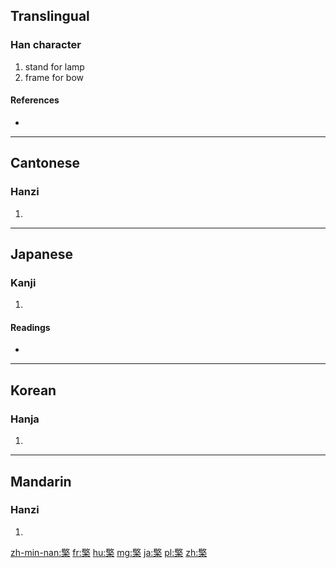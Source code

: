 ==Translingual==

===Han character===
{{Han char|rn=75|rad=木|as=13|sn=17|four=4890<sub>4</sub>|canj=廿大木 (TKD)}}

# stand for lamp
# frame for bow

====References====
* {{Han ref|kx=0557.160|dkj=15681|dj=0946.220|hdz=21288.140|uh=6AA0|ud=27296|bh=C0D2|bd=49362}}

----

==Cantonese==

===Hanzi===
{{yue-hanzi|jyut=|y=king4}}

# {{defn|lang=yue|sort=木13}}

----

==Japanese==

===Kanji===
{{ja-kanji|grade=|rs=木13}}

# {{defn|lang=ja|sort=木13}}

====Readings====
* {{ja-readings|on=[[けい]] (kei)|kun=[[ゆだめ]] (yudame), [[ともしび]] (tomoshibi), [[たかつき]] (takatsuki)}}

----

==Korean==

===Hanja===
{{ko-hanja|hangeul=경|eumhun=|rv=gyeong|mr=kyŏng|y=kyeng}}

# {{defn|lang=ko|sort=木13}}

----

==Mandarin==

===Hanzi===
{{cmn-hanzi|pin=[[qíng]] ([[qing2]])|wg=ch'ing<sup>2</sup>}}

# {{defn|lang=cmn|sort=木13}}

[[zh-min-nan:檠]]
[[fr:檠]]
[[hu:檠]]
[[mg:檠]]
[[ja:檠]]
[[pl:檠]]
[[zh:檠]]
